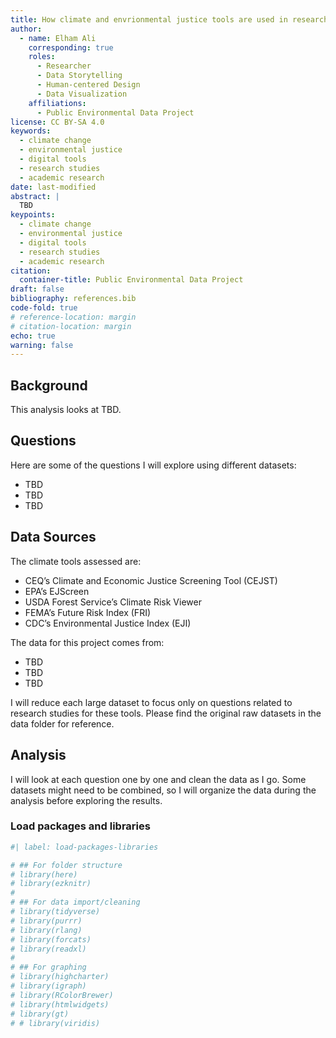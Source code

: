 ```yaml
---
title: How climate and envrionmental justice tools are used in research studies
author:
  - name: Elham Ali
    corresponding: true
    roles:
      - Researcher
      - Data Storytelling
      - Human-centered Design
      - Data Visualization
    affiliations:
      - Public Environmental Data Project
license: CC BY-SA 4.0
keywords:
  - climate change
  - environmental justice
  - digital tools
  - research studies
  - academic research
date: last-modified
abstract: |
  TBD
keypoints:
  - climate change
  - environmental justice
  - digital tools
  - research studies
  - academic research
citation:
  container-title: Public Environmental Data Project
draft: false
bibliography: references.bib
code-fold: true
# reference-location: margin
# citation-location: margin
echo: true
warning: false
---
```


## Background

This analysis looks at TBD.

## Questions

Here are some of the questions I will explore using different datasets:

-   TBD
-   TBD
-   TBD

## Data Sources

The climate tools assessed are:

-   CEQ's Climate and Economic Justice Screening Tool (CEJST)
-   EPA's EJScreen
-   USDA Forest Service's Climate Risk Viewer
-   FEMA's Future Risk Index (FRI)
-   CDC's Environmental Justice Index (EJI)

The data for this project comes from:

-   TBD
-   TBD
-   TBD

I will reduce each large dataset to focus only on questions related to research studies for these tools. Please find the original raw datasets in the data folder for reference.

## Analysis

I will look at each question one by one and clean the data as I go. Some datasets might need to be combined, so I will organize the data during the analysis before exploring the results.

### Load packages and libraries

```r
#| label: load-packages-libraries

# ## For folder structure
# library(here)
# library(ezknitr)
# 
# ## For data import/cleaning
# library(tidyverse)
# library(purrr)
# library(rlang)
# library(forcats)
# library(readxl)
# 
# ## For graphing
# library(highcharter)
# library(igraph)
# library(RColorBrewer)
# library(htmlwidgets)
# library(gt)
# # library(viridis)
```

